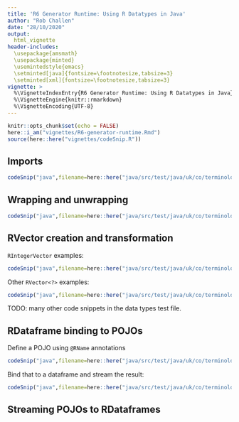 ```yaml
---
title: 'R6 Generator Runtime: Using R Datatypes in Java'
author: "Rob Challen"
date: "28/10/2020"
output:
  html_vignette
header-includes:
  \usepackage{amsmath}
  \usepackage{minted}
  \usemintedstyle{emacs}
  \setminted[java]{fontsize=\footnotesize,tabsize=3}
  \setminted[xml]{fontsize=\footnotesize,tabsize=3}
vignette: >
  %\VignetteIndexEntry{R6 Generator Runtime: Using R Datatypes in Java}
  %\VignetteEngine{knitr::rmarkdown}
  %\VignetteEncoding{UTF-8}
---
```


```r
knitr::opts_chunk$set(echo = FALSE)
here::i_am("vignettes/R6-generator-runtime.Rmd")
source(here::here("vignettes/codeSnip.R"))
```


## Imports


```r
codeSnip("java",filename=here::here("java/src/test/java/uk/co/terminological/rjava/test/TestDatatypes.java"),startMatches = "CS01",endMatches = "CE01")
```

## Wrapping and unwrapping

```r
codeSnip("java",filename=here::here("java/src/test/java/uk/co/terminological/rjava/test/TestDatatypes.java"),startMatches = "CS04",endMatches = "CE04")
```


## RVector creation and transformation

`RIntegerVector` examples:

```r
codeSnip("java",filename=here::here("java/src/test/java/uk/co/terminological/rjava/test/TestDatatypes.java"),startMatches = "CS02",endMatches = "CE02")
```

Other `RVector<?>` examples:

```r
codeSnip("java",filename=here::here("java/src/test/java/uk/co/terminological/rjava/test/TestDatatypes.java"),startMatches = "CS03",endMatches = "CE03")
```
TODO: many other code snippets in the data types test file.

## RDataframe binding to POJOs

Define a POJO using `@RName` annotations

```r
codeSnip("java",filename=here::here("java/src/test/java/uk/co/terminological/rjava/test/DiamondPOJO.java"))
```
Bind that to a dataframe and stream the result:

```r
codeSnip("java",filename=here::here("java/src/test/java/uk/co/terminological/rjava/test/JavaConversionTest.java"),startMatches = "BOUND_START",endMatches = "BOUND_END")
```

## Streaming POJOs to RDataframes
